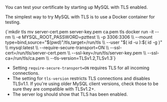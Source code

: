 You can test your certificate by starting up MySQL with TLS enabled.

The simplest way to try MySQL with TLS is to use a Docker container for testing.

<CodeBlock autoCopy language="shell-session">
  {`mkdir tls
mv server-cert.pem server-key.pem ca.pem tls
docker run -it --rm  \\
	-e MYSQL_ROOT_PASSWORD=pzttest \\
	-p 3306:3306 \\
	--mount type=bind,source="$(pwd)"/tls,target=/run/tls \\
	--user "$( id -u ):$( id -g )" \\
	mysql:latest \\
	--require-secure-transport=ON  \\
	--ssl-cert=/run/tls/server-cert.pem \\
	--ssl-key=/run/tls/server-key.pem \\
	--ssl-ca=/run/tls/ca.pem \\
	--tls-version=TLSv1.2,TLSv1.3`}
</CodeBlock>

- Setting `require-secure-transport=ON` requires TLS for all incoming connections.
- The setting for `tls-version` restricts TLS connections and disables TLSv1.1. If you're using older MySQL client versions, check those to be sure they are compatible with TLSv1.2+.
- The server log should show that TLS has been enabled.

